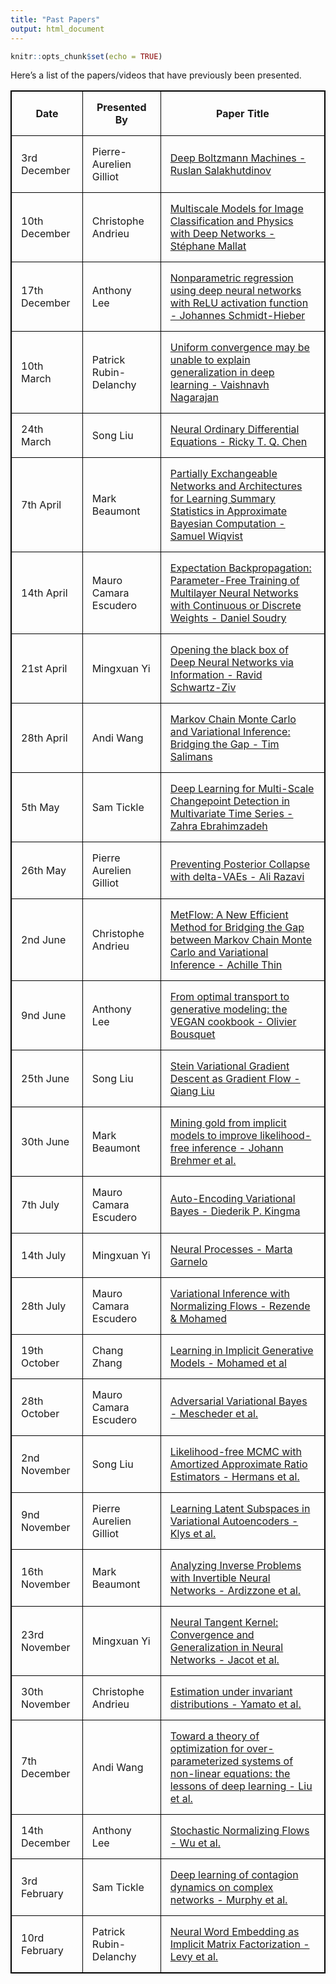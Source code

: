 ```yaml
---
title: "Past Papers"
output: html_document
---
```


```r
knitr::opts_chunk$set(echo = TRUE)
```

Here's a list of the papers/videos that have previously been presented.


<style>
table, th, td {
  border: 1px solid black;
  border-collapse: collapse;
}
th, td {
  padding: 15px;
}
</style>

<table>
  <tr>
    <th>Date</th>
    <th>Presented By</th>
    <th>Paper Title</th>
  </tr>
  <tr>
    <td>3rd December</td>
    <td>Pierre-Aurelien Gilliot</td>
    <td><a href="http://proceedings.mlr.press/v5/salakhutdinov09a/salakhutdinov09a.pdf" target="_blank">Deep Boltzmann Machines - Ruslan Salakhutdinov</a></td>
  </tr>
  <tr>
    <td>10th December</td>
    <td>Christophe Andrieu</td>
    <td><a href="https://www.youtube.com/watch?v=R5hSqeLSQC0&app=desktop" target="_blank">Multiscale Models for Image Classification and Physics with Deep Networks - Stéphane Mallat</a></td>
  </tr>
  <tr>
    <td>17th December</td>
    <td>Anthony Lee</td>
    <td><a href="https://arxiv.org/abs/1708.06633" target="_blank">Nonparametric regression using deep neural networks with ReLU activation function - Johannes Schmidt-Hieber</a></td>
  </tr>
  <tr>
    <td>10th March</td>
    <td>Patrick Rubin-Delanchy</td>
    <td><a href="https://arxiv.org/pdf/1902.04742.pdf" target="_blank">Uniform convergence may be unable to explain generalization in deep learning - Vaishnavh Nagarajan</a></td>
  </tr>
  <tr>
    <td>24th March</td>
    <td>Song Liu</td>
    <td><a href="https://arxiv.org/pdf/1806.07366.pdf" target="_blank">Neural Ordinary Differential Equations - Ricky T. Q. Chen</a></td>
  </tr>
    <tr>
    <td>7th April</td>
    <td>Mark Beaumont</td>
    <td><a href="https://arxiv.org/pdf/1901.10230.pdf" target="_blank">Partially Exchangeable Networks and Architectures for Learning Summary
Statistics in Approximate Bayesian Computation - Samuel Wiqvist</a></td>
  </tr>
    </tr>
  <tr>
    <td>14th April</td>
    <td>Mauro Camara Escudero</td>
    <td><a href="https://papers.nips.cc/paper/5269-expectation-backpropagation-parameter-free-training-of-multilayer-neural-networks-with-continuous-or-discrete-weights.pdf" target="_blank">Expectation Backpropagation: Parameter-Free
Training of Multilayer Neural Networks with
Continuous or Discrete Weights - Daniel Soudry</a></td>
  </tr>
  <tr>
    <td>21st April</td>
    <td>Mingxuan Yi</td>
    <td><a href="https://arxiv.org/pdf/1703.00810.pdf" target="_blank">Opening the black box of Deep Neural Networks
via Information - Ravid Schwartz-Ziv</a></td>
  </tr>
    <tr>
    <td>28th April</td>
    <td>Andi Wang</td>
    <td><a href="https://arxiv.org/pdf/1410.6460.pdf" target="_blank">Markov Chain Monte Carlo and Variational Inference:
Bridging the Gap - Tim Salimans</a></td>
  </tr>
    <tr>
    <td>5th May</td>
    <td>Sam Tickle</td>
    <td><a href="https://arxiv.org/pdf/1905.06913.pdf" target="_blank">Deep Learning for Multi-Scale Changepoint
Detection in Multivariate Time Series - Zahra Ebrahimzadeh</a></td>
  </tr>
  <tr>
    <td>26th May</td>
    <td>Pierre Aurelien Gilliot</td>
    <td><a href="https://arxiv.org/abs/1901.03416" target="_blank">Preventing Posterior Collapse with delta-VAEs - Ali Razavi</a></td>
  </tr>
    <tr>
    <td>2nd June</td>
    <td>Christophe Andrieu</td>
    <td><a href="https://arxiv.org/abs/2002.12253" target="_blank">MetFlow: A New Efficient Method for Bridging the Gap between Markov Chain Monte Carlo and Variational Inference - Achille Thin</a></td>
  </tr>
  <tr>
    <td>9nd June</td>
    <td>Anthony Lee</td>
    <td><a href="https://arxiv.org/pdf/1705.07642.pdf" target="_blank">From optimal transport to generative modeling:
the VEGAN cookbook - Olivier Bousquet</a></td>
  </tr>
  <tr>
    <td>25th June</td>
    <td>Song Liu</td>
    <td><a href="https://arxiv.org/pdf/1704.07520.pdf" target="_blank">Stein Variational Gradient Descent as Gradient Flow - Qiang Liu</a></td>
  </tr>
    <tr>
    <td>30th June</td>
    <td>Mark Beaumont</td>
    <td><a href="https://www.pnas.org/content/117/10/5242" target="_blank">Mining gold from implicit models to improve
likelihood-free inference - Johann Brehmer et al.</a></td>
  </tr>
  <tr>
    <td>7th July</td>
    <td>Mauro Camara Escudero</td>
    <td><a href="https://arxiv.org/pdf/1312.6114.pdf" target="_blank">Auto-Encoding Variational Bayes - Diederik P. Kingma</a></td>
  </tr>
  <tr>
    <td>14th July</td>
    <td>Mingxuan Yi</td>
    <td><a href="https://arxiv.org/pdf/1807.01622.pdf" target="_blank">Neural Processes - Marta Garnelo</a></td>
  </tr>
    <tr>
    <td>28th July</td>
    <td>Mauro Camara Escudero</td>
    <td><a href="https://arxiv.org/pdf/1505.05770.pdf" target="_blank">Variational Inference with Normalizing Flows - Rezende & Mohamed</a></td>
  </tr>
  <tr>
    <td>19th October</td>
    <td>Chang Zhang</td>
    <td><a href="https://arxiv.org/pdf/1610.03483.pdf" target="_blank">Learning in Implicit Generative Models - Mohamed et al</a></td>
  </tr>
  <tr>
    <td>28th October</td>
    <td>Mauro Camara Escudero</td>
    <td><a href="https://arxiv.org/pdf/1701.04722.pdf" target="_blank">Adversarial Variational Bayes - Mescheder et al.</a></td>
  </tr>
  <tr>
    <td>2nd November</td>
    <td>Song Liu</td>
    <td><a href="https://arxiv.org/pdf/1903.04057.pdf" target="_blank">Likelihood-free MCMC with Amortized Approximate Ratio Estimators - Hermans et al.</a></td>
  </tr>
  <tr>
    <td>9nd November</td>
    <td>Pierre Aurelien Gilliot</td>
    <td><a href="https://arxiv.org/pdf/1812.06190.pdf" target="_blank">Learning Latent Subspaces in
Variational Autoencoders - Klys et al.</a></td>
  </tr>
  <tr>
    <td>16th November</td>
    <td>Mark Beaumont</td>
    <td><a href="https://arxiv.org/pdf/1808.04730.pdf" target="_blank">Analyzing Inverse Problems with
Invertible Neural Networks - Ardizzone et al.</a></td>
  </tr>
  <tr>
    <td>23rd November</td>
    <td>Mingxuan Yi</td>
    <td><a href="https://arxiv.org/pdf/1806.07572.pdf" target="_blank">Neural Tangent Kernel:
Convergence and Generalization in Neural Networks - Jacot et al.</a></td>
  </tr>
  <tr>
    <td>30th November</td>
    <td>Christophe Andrieu</td>
    <td><a href="https://www.sciencedirect.com/science/article/pii/0378375889900645" target="_blank">Estimation under invariant distributions - Yamato et al.</a></td>
  </tr>
  <tr>
    <td>7th December</td>
    <td>Andi Wang</td>
    <td><a href="http://arxiv.org/abs/2003.00307" target="_blank">Toward a theory of optimization for over-parameterized systems of non-linear equations: the lessons of deep learning - Liu et al.</a></td>
  </tr>
  <tr>
    <td>14th December</td>
    <td>Anthony Lee</td>
    <td><a href="https://arxiv.org/pdf/2002.06707.pdf" target="_blank">Stochastic Normalizing Flows - Wu et al.</a></td>
  </tr>
  <tr>
    <td>3rd February</td>
    <td>Sam Tickle</td>
    <td><a href="https://arxiv.org/pdf/2006.05410.pdf" target="_blank">Deep learning of contagion dynamics on complex networks - Murphy et al.</a></td>
  </tr>
  <tr>
    <td>10rd February</td>
    <td>Patrick Rubin-Delanchy</td>
    <td><a href="https://papers.nips.cc/paper/2014/file/feab05aa91085b7a8012516bc3533958-Paper.pdf" target="_blank">Neural Word Embedding
as Implicit Matrix Factorization - Levy et al.</a></td>
  </tr>
</table>
